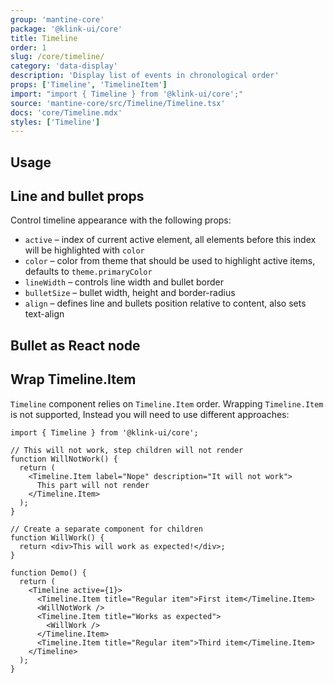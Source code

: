 ```yaml
---
group: 'mantine-core'
package: '@klink-ui/core'
title: Timeline
order: 1
slug: /core/timeline/
category: 'data-display'
description: 'Display list of events in chronological order'
props: ['Timeline', 'TimelineItem']
import: "import { Timeline } from '@klink-ui/core';"
source: 'mantine-core/src/Timeline/Timeline.tsx'
docs: 'core/Timeline.mdx'
styles: ['Timeline']
---
```



## Usage

<Demo data={TimelineDemos.usage} />

## Line and bullet props

Control timeline appearance with the following props:

- `active` – index of current active element, all elements before this index will be highlighted with `color`
- `color` – color from theme that should be used to highlight active items, defaults to `theme.primaryColor`
- `lineWidth` – controls line width and bullet border
- `bulletSize` – bullet width, height and border-radius
- `align` – defines line and bullets position relative to content, also sets text-align

<Demo data={TimelineDemos.configurator} />

## Bullet as React node

<Demo data={TimelineDemos.bullet} />

## Wrap Timeline.Item

`Timeline` component relies on `Timeline.Item` order. Wrapping `Timeline.Item` is not supported,
Instead you will need to use different approaches:

```tsx
import { Timeline } from '@klink-ui/core';

// This will not work, step children will not render
function WillNotWork() {
  return (
    <Timeline.Item label="Nope" description="It will not work">
      This part will not render
    </Timeline.Item>
  );
}

// Create a separate component for children
function WillWork() {
  return <div>This will work as expected!</div>;
}

function Demo() {
  return (
    <Timeline active={1}>
      <Timeline.Item title="Regular item">First item</Timeline.Item>
      <WillNotWork />
      <Timeline.Item title="Works as expected">
        <WillWork />
      </Timeline.Item>
      <Timeline.Item title="Regular item">Third item</Timeline.Item>
    </Timeline>
  );
}
```
